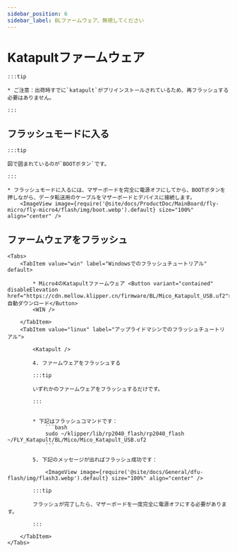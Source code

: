 ```yaml
---
sidebar_position: 6
sidebar_label: BLファームウェア、無視してください
---
```



# Katapultファームウェア

    :::tip

    * ご注意：出荷時すでに`katapult`がプリインストールされているため、再フラッシュする必要はありません。

    :::

## フラッシュモードに入る

    :::tip

    図で囲まれているのが`BOOTボタン`です。

    :::

    * フラッシュモードに入るには、マザーボードを完全に電源オフにしてから、BOOTボタンを押しながら、データ転送用のケーブルをマザーボードとデバイスに接続します。
        <ImageView image={require('@site/docs/ProductDoc/MainBoard/fly-micro/fly-micro4/flash/img/boot.webp').default} size="100%" align="center" />

## ファームウェアをフラッシュ

    <Tabs>
        <TabItem value="win" label="Windowsでのフラッシュチュートリアル" default>

            * Micro4のKatapultファームウェア <Button variant="contained" disableElevation href="https://cdn.mellow.klipper.cn/firmware/BL/Mico_Katapult_USB.uf2">自動ダウンロード</Button>
            <WIN />
            
        </TabItem>
        <TabItem value="linux" label="アップライドマシンでのフラッシュチュートリアル">
            
            <Katapult />

            4. ファームウェアをフラッシュする

            :::tip

            いずれかのファームウェアをフラッシュするだけです。

            :::


            * 下記はフラッシュコマンドです：
                ```bash
                sudo ~/klipper/lib/rp2040_flash/rp2040_flash ~/FLY_Katapult/BL/Mico/Mico_Katapult_USB.uf2
                ```

            5. 下記のメッセージが出ればフラッシュ成功です：

                <ImageView image={require('@site/docs/General/dfu-flash/img/flash3.webp').default} size="100%" align="center" />

            :::tip

            フラッシュが完了したら、マザーボードを一度完全に電源オフにする必要があります。

            :::

        </TabItem>
    </Tabs>
